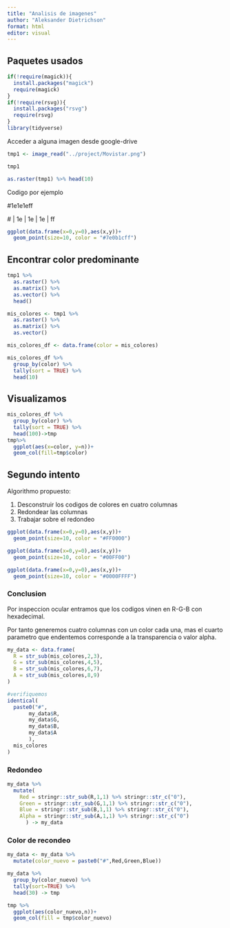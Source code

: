 ```yaml
---
title: "Analisis de imagenes"
author: "Aleksander Dietrichson"
format: html
editor: visual
---
```


## Paquetes usados

```r
if(!require(magick)){
  install.packages("magick")
  require(magick)
}
if(!require(rsvg)){
  install.packages("rsvg")
  require(rsvg)
}
library(tidyverse)
```

Acceder a alguna imagen desde google-drive

```r
tmp1 <- image_read("../project/Movistar.png")
```

```r
tmp1
```

```r
as.raster(tmp1) %>% head(10)
```

Codigo por ejemplo

#1e1e1eff

\# \| 1e \| 1e \| 1e \| ff

```r
ggplot(data.frame(x=0,y=0),aes(x,y))+
  geom_point(size=10, color = "#7e0b1cff")
```

## Encontrar color predominante

```r
tmp1 %>% 
  as.raster() %>% 
  as.matrix() %>% 
  as.vector() %>% 
  head()
```

```r
mis_colores <- tmp1 %>% 
  as.raster() %>% 
  as.matrix() %>% 
  as.vector() 
```

```r
mis_colores_df <- data.frame(color = mis_colores)
```

```r
mis_colores_df %>% 
  group_by(color) %>% 
  tally(sort = TRUE) %>% 
  head(10)
```

## Visualizamos

```r
mis_colores_df %>% 
  group_by(color) %>% 
  tally(sort = TRUE) %>% 
  head(100)->tmp
tmp%>% 
  ggplot(aes(x=color, y=n))+
  geom_col(fill=tmp$color)
```

## Segundo intento

Algorithmo propuesto:

1.  Desconstruir los codigos de colores en cuatro columnas
2.  Redondear las columnas
3.  Trabajar sobre el redondeo

```r
ggplot(data.frame(x=0,y=0),aes(x,y))+
  geom_point(size=10, color = "#FF0000")
```

```r
ggplot(data.frame(x=0,y=0),aes(x,y))+
  geom_point(size=10, color = "#00FF00")
```

```r
ggplot(data.frame(x=0,y=0),aes(x,y))+
  geom_point(size=10, color = "#0000FFFF")
```

### Conclusion 

Por inspeccion ocular entramos que los codigos vinen en R-G-B con hexadecimal.

Por tanto generemos cuatro columnas con un color cada una, mas el cuarto parametro que endentemos corresponde a la transparencia o valor alpha.

```r

my_data <- data.frame(
  R = str_sub(mis_colores,2,3),
  G = str_sub(mis_colores,4,5),
  B = str_sub(mis_colores,6,7),
  A = str_sub(mis_colores,8,9)
)

#verifiquemos 
identical(
  paste0("#",
       my_data$R,
       my_data$G,
       my_data$B,
       my_data$A
       ),
  mis_colores
)

```

### Redondeo

```r
my_data %>% 
  mutate(
    Red = stringr::str_sub(R,1,1) %>% stringr::str_c("0"),
    Green = stringr::str_sub(G,1,1) %>% stringr::str_c("0"),
    Blue = stringr::str_sub(B,1,1) %>% stringr::str_c("0"),
    Alpha = stringr::str_sub(A,1,1) %>% stringr::str_c("0")
      ) -> my_data
```

### Color de recondeo

```r
my_data <- my_data %>% 
  mutate(color_nuevo = paste0("#",Red,Green,Blue))
```

```r
my_data %>% 
  group_by(color_nuevo) %>% 
  tally(sort=TRUE) %>% 
  head(30) -> tmp

```

```r
tmp %>% 
  ggplot(aes(color_nuevo,n))+
  geom_col(fill = tmp$color_nuevo)
```
